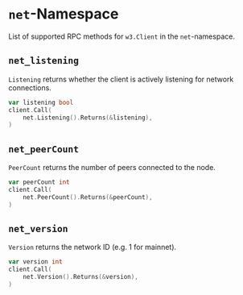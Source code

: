 # `net`-Namespace

List of supported RPC methods for `w3.Client` in the `net`-namespace.

## `net_listening`
`Listening` returns whether the client is actively listening for network connections.
```go {3}
var listening bool
client.Call(
    net.Listening().Returns(&listening),
)
```

## `net_peerCount`
`PeerCount` returns the number of peers connected to the node.
```go {3}
var peerCount int
client.Call(
    net.PeerCount().Returns(&peerCount),
)
```

## `net_version`
`Version` returns the network ID (e.g. 1 for mainnet).
```go {3}
var version int
client.Call(
    net.Version().Returns(&version),
)
```
